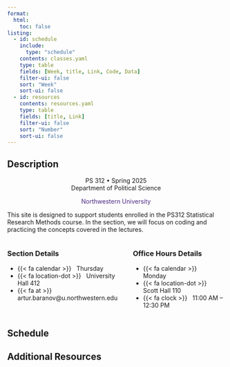 ```yaml
---
format: 
  html:
    toc: false
listing:
  - id: schedule
    include: 
      type: "schedule"
    contents: classes.yaml
    type: table
    fields: [Week, title, Link, Code, Data]
    filter-ui: false
    sort: "Week"
    sort-ui: false
  - id: resources
    contents: resources.yaml
    type: table
    fields: [title, Link]
    filter-ui: false
    sort: "Number"
    sort-ui: false
---
```


## Description
<center>PS 312 • Spring 2025 <br> Department of Political Science<p style="color:#4E2A84;">Northwestern University</p></center>

This site is designed to support students enrolled in the PS312 Statistical Research Methods course. In the section, we will focus on coding and practicing the concepts covered in the lectures.

:::: {.columns}

::: {.column}
### Section Details

- {{< fa calendar >}} &nbsp; Thursday
- {{< fa location-dot >}} &nbsp; University Hall 412
- {{< fa at >}} &nbsp; artur.baranov@u.northwestern.edu 

:::

::: {.column}
### Office Hours Details

- {{< fa calendar >}} &nbsp; Monday
- {{< fa location-dot >}} &nbsp; Scott Hall 110
- {{< fa clock >}} &nbsp; 11:00 AM -- 12:30 PM
:::

::::


## Schedule

:::{#schedule}
:::

## Additional Resources

:::{#resources}
:::